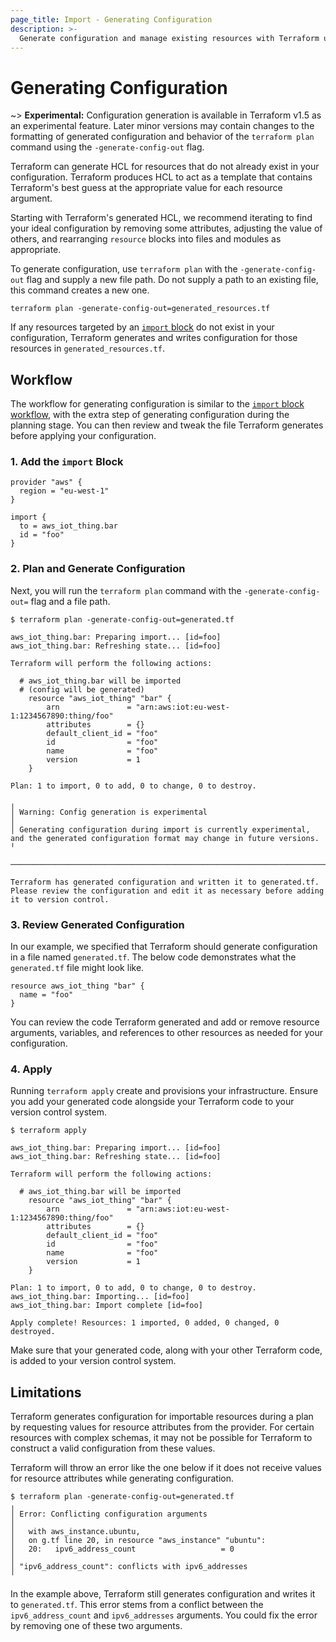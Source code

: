 ```yaml
---
page_title: Import - Generating Configuration
description: >-
  Generate configuration and manage existing resources with Terraform using configuration-driven import.
---
```


# Generating Configuration

~> **Experimental:** Configuration generation is available in Terraform v1.5 as an experimental feature. Later minor versions may contain changes to the formatting of generated configuration and behavior of the `terraform plan` command using the `-generate-config-out` flag.

Terraform can generate HCL for resources that do not already exist in your configuration. Terraform produces HCL to act as a template that contains Terraform's best guess at the appropriate value for each resource argument. 

Starting with Terraform's generated HCL, we recommend iterating to find your ideal configuration by removing some attributes, adjusting the value of others, and rearranging `resource` blocks into files and modules as appropriate.

To generate configuration, use `terraform plan` with the `-generate-config-out` flag and supply a new file path. Do not supply a path to an existing file, this command creates a new one. 

```
terraform plan -generate-config-out=generated_resources.tf
```

If any resources targeted by an [`import` block](/terraform/language/import/index) do not exist in your configuration, Terraform generates and writes configuration for those resources in `generated_resources.tf`.

## Workflow

The workflow for generating configuration is similar to the [`import` block workflow](/terraform/language/import/index#planning-and-applying-an-import), with the extra step of generating configuration during the planning stage.  You can then review and tweak the file Terraform generates before applying your configuration. 

### 1. Add the `import` Block

```hcl
provider "aws" {
  region = "eu-west-1"
}

import {
  to = aws_iot_thing.bar
  id = "foo"
}
```

### 2. Plan and Generate Configuration
Next, you will run the `terraform plan` command with the `-generate-config-out=` flag and a file path.

```
$ terraform plan -generate-config-out=generated.tf

aws_iot_thing.bar: Preparing import... [id=foo]
aws_iot_thing.bar: Refreshing state... [id=foo]

Terraform will perform the following actions:

  # aws_iot_thing.bar will be imported
  # (config will be generated)
    resource "aws_iot_thing" "bar" {
        arn               = "arn:aws:iot:eu-west-1:1234567890:thing/foo"
        attributes        = {}
        default_client_id = "foo"
        id                = "foo"
        name              = "foo"
        version           = 1
    }

Plan: 1 to import, 0 to add, 0 to change, 0 to destroy.

╷
│ Warning: Config generation is experimental
│ 
│ Generating configuration during import is currently experimental, and the generated configuration format may change in future versions.
╵

──────────────────────────────────────────────────────────────────────────────────────────────────────────────────────────────────────────────────

Terraform has generated configuration and written it to generated.tf. Please review the configuration and edit it as necessary before adding it to version control.
```

### 3. Review Generated Configuration

In our example, we specified that Terraform should generate configuration in a file named `generated.tf`. The below code demonstrates what the `generated.tf` file might look like. 

```hcl
resource aws_iot_thing "bar" {
  name = "foo"
}
```

You can review the code Terraform generated and add or remove resource arguments, variables, and references to other resources as needed for your configuration. 

### 4. Apply
Running `terraform apply` create and provisions your infrastructure. Ensure you add your generated code alongside your Terraform code to your version control system.

```
$ terraform apply

aws_iot_thing.bar: Preparing import... [id=foo]
aws_iot_thing.bar: Refreshing state... [id=foo]

Terraform will perform the following actions:

  # aws_iot_thing.bar will be imported
    resource "aws_iot_thing" "bar" {
        arn               = "arn:aws:iot:eu-west-1:1234567890:thing/foo"
        attributes        = {}
        default_client_id = "foo"
        id                = "foo"
        name              = "foo"
        version           = 1
    }

Plan: 1 to import, 0 to add, 0 to change, 0 to destroy.
aws_iot_thing.bar: Importing... [id=foo]
aws_iot_thing.bar: Import complete [id=foo]

Apply complete! Resources: 1 imported, 0 added, 0 changed, 0 destroyed.

```

Make sure that your generated code, along with your other Terraform code, is added to your version control system.

## Limitations

Terraform generates configuration for importable resources during a plan by requesting values for resource attributes from the provider. For certain resources with complex schemas, it may not be possible for Terraform to construct a valid configuration from these values.

Terraform will throw an error like the one below if it does not receive values for resource attributes while generating configuration.

```
$ terraform plan -generate-config-out=generated.tf
╷
│ Error: Conflicting configuration arguments
│ 
│   with aws_instance.ubuntu,
│   on g.tf line 20, in resource "aws_instance" "ubuntu":
│   20:   ipv6_address_count                   = 0
│ 
│ "ipv6_address_count": conflicts with ipv6_addresses
╵
```

In the example above, Terraform still generates configuration and writes it to `generated.tf`. This error stems from a conflict between the `ipv6_address_count` and `ipv6_addresses` arguments. You could fix the error by removing one of these two arguments.
